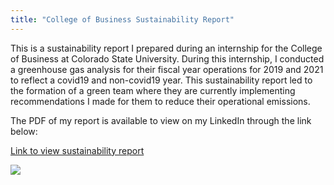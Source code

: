 ```yaml
---
title: "College of Business Sustainability Report"
---
```


This is a sustainability report I prepared during an internship for the College of Business at Colorado State University. During this internship, I conducted a greenhouse gas analysis for their fiscal year operations for 2019 and 2021 to reflect a covid19 and non-covid19 year. This sustainability report led to the formation of a green team where they are currently implementing recommendations I made for them to reduce their operational emissions.

The PDF of my report is available to view on my LinkedIn through the link below:

[Link to view sustainability report](https://www.linkedin.com/in/wileynatalie/overlay/1635512830851/single-media-viewer/?profileId=ACoAADN-2BAB6E92MUukV-E7WoRZICCMv1jpO80)

![](images/image-330510019.png)
